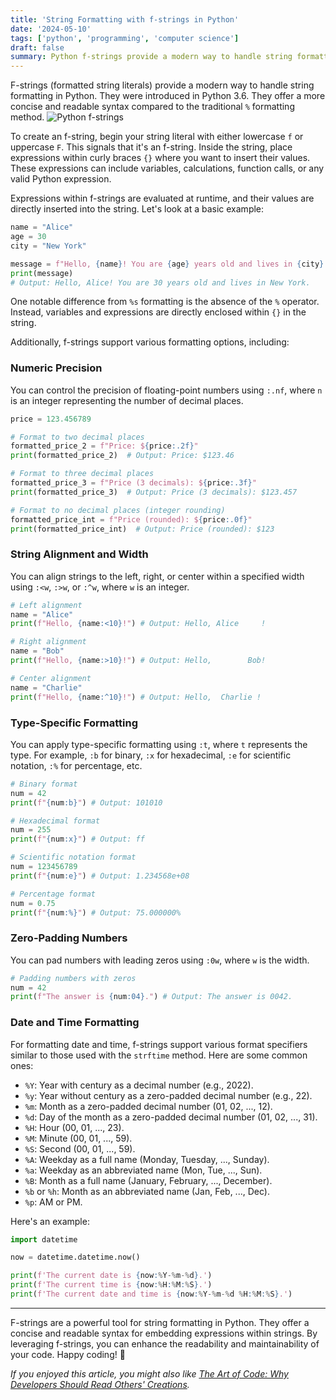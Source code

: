 ```yaml
---
title: 'String Formatting with f-strings in Python'
date: '2024-05-10'
tags: ['python', 'programming', 'computer science']
draft: false
summary: Python f-strings provide a modern way to handle string formatting. Learn how to use f-strings for numeric precision, string alignment, type-specific formatting, zero-padding numbers, and date and time formatting in Python.
---
```


F-strings (formatted string literals) provide a modern way to handle string formatting in Python. They were introduced in Python 3.6. They offer a more concise and readable syntax compared to the traditional `%` formatting method.
![Python f-strings](/static/images/python/python_f_strings.svg)  

To create an f-string, begin your string literal with either lowercase `f` or uppercase `F`. This signals that it's an f-string. Inside the string, place expressions within curly braces `{}` where you want to insert their values. These expressions can include variables, calculations, function calls, or any valid Python expression.

Expressions within f-strings are evaluated at runtime, and their values are directly inserted into the string. Let's look at a basic example:

```python
name = "Alice"
age = 30
city = "New York"

message = f"Hello, {name}! You are {age} years old and lives in {city}."
print(message)
# Output: Hello, Alice! You are 30 years old and lives in New York.
```

One notable difference from `%s` formatting is the absence of the `%` operator. Instead, variables and expressions are directly enclosed within `{}` in the string.

Additionally, f-strings support various formatting options, including:

### Numeric Precision

You can control the precision of floating-point numbers using `:.nf`, where `n` is an integer representing the number of decimal places.

```python
price = 123.456789

# Format to two decimal places
formatted_price_2 = f"Price: ${price:.2f}"
print(formatted_price_2)  # Output: Price: $123.46

# Format to three decimal places
formatted_price_3 = f"Price (3 decimals): ${price:.3f}"
print(formatted_price_3)  # Output: Price (3 decimals): $123.457

# Format to no decimal places (integer rounding)
formatted_price_int = f"Price (rounded): ${price:.0f}"
print(formatted_price_int)  # Output: Price (rounded): $123
```

### String Alignment and Width

You can align strings to the left, right, or center within a specified width using `:<w`, `:>w`, or `:^w`, where `w` is an integer.

```python
# Left alignment
name = "Alice"
print(f"Hello, {name:<10}!") # Output: Hello, Alice     !

# Right alignment
name = "Bob"
print(f"Hello, {name:>10}!") # Output: Hello,        Bob!

# Center alignment
name = "Charlie"
print(f"Hello, {name:^10}!") # Output: Hello,  Charlie !
```

### Type-Specific Formatting

You can apply type-specific formatting using `:t`, where `t` represents the type. For example, `:b` for binary, `:x` for hexadecimal, `:e` for scientific notation, `:%` for percentage, etc.

```python
# Binary format
num = 42
print(f"{num:b}") # Output: 101010

# Hexadecimal format
num = 255
print(f"{num:x}") # Output: ff

# Scientific notation format
num = 123456789
print(f"{num:e}") # Output: 1.234568e+08

# Percentage format
num = 0.75
print(f"{num:%}") # Output: 75.000000%
```

### Zero-Padding Numbers

You can pad numbers with leading zeros using `:0w`, where `w` is the width.

```python
# Padding numbers with zeros
num = 42
print(f"The answer is {num:04}.") # Output: The answer is 0042.
```

### Date and Time Formatting

For formatting date and time, f-strings support various format specifiers similar to those used with the `strftime` method. Here are some common ones:

- `%Y`: Year with century as a decimal number (e.g., 2022).
- `%y`: Year without century as a zero-padded decimal number (e.g., 22).
- `%m`: Month as a zero-padded decimal number (01, 02, ..., 12).
- `%d`: Day of the month as a zero-padded decimal number (01, 02, ..., 31).
- `%H`: Hour (00, 01, ..., 23).
- `%M`: Minute (00, 01, ..., 59).
- `%S`: Second (00, 01, ..., 59).
- `%A`: Weekday as a full name (Monday, Tuesday, ..., Sunday).
- `%a`: Weekday as an abbreviated name (Mon, Tue, ..., Sun).
- `%B`: Month as a full name (January, February, ..., December).
- `%b` or `%h`: Month as an abbreviated name (Jan, Feb, ..., Dec).
- `%p`: AM or PM.

Here's an example:

```python
import datetime

now = datetime.datetime.now()

print(f'The current date is {now:%Y-%m-%d}.')
print(f'The current time is {now:%H:%M:%S}.')
print(f'The current date and time is {now:%Y-%m-%d %H:%M:%S}.')
```

---


F-strings are a powerful tool for string formatting in Python. They offer a concise and readable syntax for embedding expressions within strings. By leveraging f-strings, you can enhance the readability and maintainability of your code.
Happy coding! 🙂

_If you enjoyed this article, you might also like [The Art of Code: Why Developers Should Read Others' Creations](/blog/python/reading_code)._


